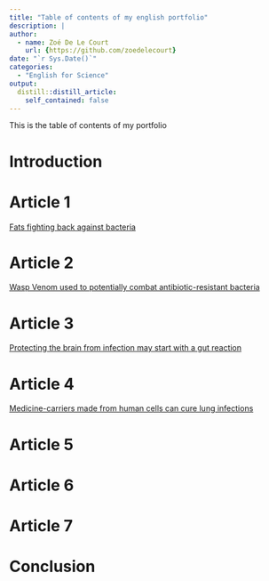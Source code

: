 ```yaml
---
title: "Table of contents of my english portfolio"
description: |
author:
  - name: Zoé De Le Court
    url: {https://github.com/zoedelecourt}
date: "`r Sys.Date()`"
categories:
  - "English for Science"
output:
  distill::distill_article:
    self_contained: false
---
```

This is the table of contents of my portfolio


# Introduction

# Article 1
[Fats fighting back against bacteria](https://zoedelecourt.github.io/Zoe_blog/posts/2020-10-24-fats-fighting-back-against-bacteria/)

# Article 2
[Wasp Venom used to potentially combat antibiotic-resistant bacteria](https://zoedelecourt.github.io/Zoe_blog/posts/2020-12-15-article-2/)

# Article 3
[Protecting the brain from infection may start with a gut reaction](https://zoedelecourt.github.io/Zoe_blog/posts/2020-11-30-Protecting%20the%20brain%20from%20infection%20may%20start%20with%20a%20gut%20reaction/)

# Article 4 
[Medicine-carriers made from human cells can cure lung infections](https://zoedelecourt.github.io/Zoe_blog/posts/2020-12-09-lung-meds-delivered-by-neutrophil-derived-nanovesicles/)

# Article 5

# Article 6

# Article 7

# Conclusion


